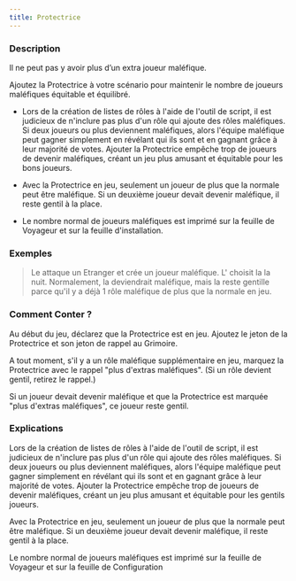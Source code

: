 ```yaml
---
title: Protectrice
---
```



<Fabled PROTECTRICE header />

### Description

Il ne peut pas y avoir plus d’un extra joueur maléfique.

Ajoutez la Protectrice à votre scénario pour maintenir le nombre de joueurs maléfiques équitable et équilibré. 

-   Lors de la création de listes de rôles à l'aide de l'outil de script, il est judicieux de n'inclure pas plus d'un rôle qui ajoute des rôles maléfiques. Si deux joueurs ou plus deviennent maléfiques, alors l'équipe maléfique peut gagner simplement en révélant qui ils sont et en gagnant grâce à leur majorité de votes. Ajouter la Protectrice empêche trop de joueurs de devenir maléfiques, créant un jeu plus amusant et équitable pour les bons joueurs.

-   Avec la Protectrice en jeu, seulement un joueur de plus que la normale peut être maléfique. Si un deuxième joueur devait devenir maléfique, il reste gentil à la place. 

-   Le nombre normal de joueurs maléfiques est imprimé sur la feuille de Voyageur et sur la feuille d'installation. 

### Exemples

> Le <Role FANG_GU /> attaque un Etranger et crée un joueur maléfique. L'<Role AVOCAT_DU_DIABLE /> choisit la <Role BRUTE /> la nuit. Normalement, la <Role BRUTE /> deviendrait maléfique, mais la <Role BRUTE /> reste gentille parce qu'il y a déjà 1 rôle maléfique de plus que la normale en jeu. 

### Comment Conter ?

Au début du jeu, déclarez que la Protectrice est en jeu. Ajoutez le jeton de la Protectrice et son jeton de rappel au Grimoire. 

A tout moment, s'il y a un rôle maléfique supplémentaire en jeu, marquez la Protectrice avec le rappel "plus d'extras maléfiques". (Si un rôle devient gentil, retirez le rappel.) 

Si un joueur devait devenir maléfique et que la Protectrice est marquée "plus d'extras maléfiques", ce joueur reste gentil.

### Explications 

Lors de la création de listes de rôles à l'aide de l'outil de script, il est judicieux de n'inclure pas plus d'un rôle qui ajoute des rôles maléfiques. Si deux joueurs ou plus deviennent maléfiques, alors l'équipe maléfique peut gagner simplement en révélant qui ils sont et en gagnant grâce à leur majorité de votes. Ajouter la Protectrice empêche trop de joueurs de devenir maléfiques, créant un jeu plus amusant et équitable pour les gentils joueurs.

Avec la Protectrice en jeu, seulement un joueur de plus que la normale peut être maléfique. Si un deuxième joueur devait devenir maléfique, il reste gentil à la place. 

Le nombre normal de joueurs maléfiques est imprimé sur la feuille de Voyageur et sur la feuille de Configuration